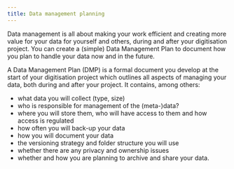 ```yaml
---
title: Data management planning
---
```

Data management is all about making your work efficient and creating more value for your data for yourself and others, during and after your digitisation project. You can create a (simple) Data Management Plan to document how you plan to handle your data now and in the future.

A Data Management Plan (DMP) is a formal document you develop at the start of your digitisation project which outlines all aspects of managing your data, both during and after your project. It contains, among others:
* what data you will collect (type, size)
* who is responsible for management of the (meta-)data?
* where you will store them, who will have access to them and how access is regulated
* how often you will back-up your data
* how you will document your data
* the versioning strategy and folder structure you will use
* whether there are any privacy and ownership issues
* whether and how you are planning to archive and share your data.